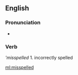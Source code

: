 ==English==

===Pronunciation===
*{{audio|en-us-misspelled.ogg|Audio (US)}}

===Verb===
'''misspelled''
1. incorrectly spelled

[[ml:misspelled]]